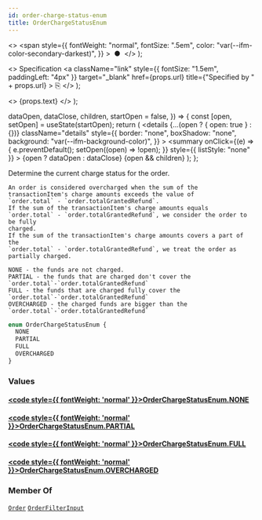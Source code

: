 ```yaml
---
id: order-charge-status-enum
title: OrderChargeStatusEnum
---
```


  <>
    <span
      style={{
        fontWeight: "normal",
        fontSize: ".5em",
        color: "var(--ifm-color-secondary-darkest)",
      }}
    >
      &nbsp;●&nbsp;
    </span>
  </>
);

  <>
    Specification
    <a
      className="link"
      style={{ fontSize: "1.5em", paddingLeft: "4px" }}
      target="\_blank"
      href={props.url}
      title={"Specified by " + props.url}
    >
      ⎘
    </a>
  </>
);

  <>
    <span className={props.class}>{props.text}</span>
  </>
);


  dataOpen,
  dataClose,
  children,
  startOpen = false,
}) => {
  const [open, setOpen] = useState(startOpen);
  return (
    <details
      {...(open ? { open: true } : {})}
      className="details"
      style={{
        border: "none",
        boxShadow: "none",
        background: "var(--ifm-background-color)",
      }}
    >
      <summary
        onClick={(e) => {
          e.preventDefault();
          setOpen((open) => !open);
        }}
        style={{ listStyle: "none" }}
      >
        {open ? dataOpen : dataClose}
      </summary>
      {open && children}
    </details>
  );
};

Determine the current charge status for the order.

    An order is considered overcharged when the sum of the
    transactionItem's charge amounts exceeds the value of
    `order.total` - `order.totalGrantedRefund`.
    If the sum of the transactionItem's charge amounts equals
    `order.total` - `order.totalGrantedRefund`, we consider the order to be fully
    charged.
    If the sum of the transactionItem's charge amounts covers a part of the
    `order.total` - `order.totalGrantedRefund`, we treat the order as partially charged.

    NONE - the funds are not charged.
    PARTIAL - the funds that are charged don't cover the
    `order.total`-`order.totalGrantedRefund`
    FULL - the funds that are charged fully cover the
    `order.total`-`order.totalGrantedRefund`
    OVERCHARGED - the charged funds are bigger than the
    `order.total`-`order.totalGrantedRefund`

```graphql
enum OrderChargeStatusEnum {
  NONE
  PARTIAL
  FULL
  OVERCHARGED
}
```

### Values

#### [<code style={{ fontWeight: 'normal' }}>OrderChargeStatusEnum.<b>NONE</b></code>](#)

>

#### [<code style={{ fontWeight: 'normal' }}>OrderChargeStatusEnum.<b>PARTIAL</b></code>](#)

>

#### [<code style={{ fontWeight: 'normal' }}>OrderChargeStatusEnum.<b>FULL</b></code>](#)

>

#### [<code style={{ fontWeight: 'normal' }}>OrderChargeStatusEnum.<b>OVERCHARGED</b></code>](#)

>

### Member Of

[`Order`](../../../api-reference/orders/objects/order) <Badge class="badge badge--secondary" text="object"/><Bullet />[`OrderFilterInput`](../../../api-reference/orders/inputs/order-filter-input) <Badge class="badge badge--secondary" text="input"/>
